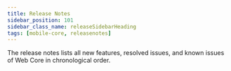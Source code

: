 ```yaml
---
title: Release Notes
sidebar_position: 101
sidebar_class_name: releaseSidebarHeading
tags: [mobile-core, releasenotes]
---
```



The release notes lists all new features, resolved issues, and known issues of Web Core in chronological order.

<ReleaseNotesGenerator noteKey="react-native-core" />
